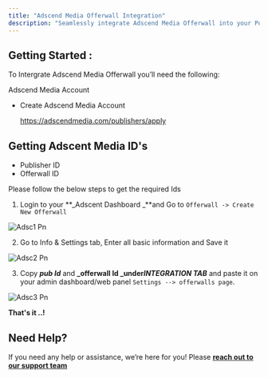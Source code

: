```yaml
---
title: "Adscend Media Offerwall Integration"
description: "Seamlessly integrate Adscend Media Offerwall into your Pocket Script application"
---
```


## **Getting Started** :

To Intergrate Adscend Media Offerwall you’ll need the following:

Adscend Media Account

- Create Adscend Media Account

  https://adscendmedia.com/publishers/apply

## Getting Adscent Media ID's

- Publisher ID
- Offerwall ID

Please follow the below steps to get the required Ids

1. Login to your **_Adscent Dashboard _**and Go to `Offerwall -> Create New Offerwall`

![Adsc1 Pn](/images/adsc1.png)

2. Go to Info & Settings tab, Enter all basic information and Save it 

![Adsc2 Pn](/images/adsc2.png)

3. Copy **_pub Id_** and **_offerwall Id _**under**_INTEGRATION TAB_**  and paste it on your admin dashboard/web panel `Settings --> offerwalls page`.

![Adsc3 Pn](/images/adsc3.png)

**That's it ..\!**

## **Need Help?**

If you need any help or assistance, we’re here for you\! Please [**reach out to our support team**](https://droidoxy.com/support/)